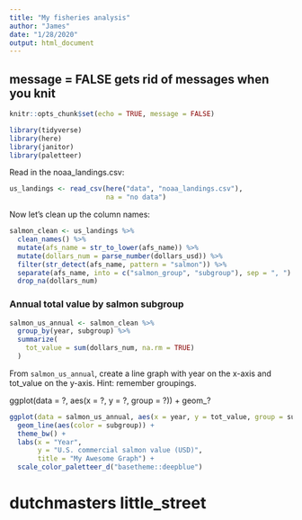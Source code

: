 ```yaml
---
title: "My fisheries analysis"
author: "James"
date: "1/28/2020"
output: html_document
---
```


## message = FALSE gets rid of messages when you knit

```r
knitr::opts_chunk$set(echo = TRUE, message = FALSE)  

library(tidyverse)
library(here)
library(janitor)
library(paletteer)
```

Read in the noaa_landings.csv:

```r
us_landings <- read_csv(here("data", "noaa_landings.csv"),
                        na = "no data")
```

Now let's clean up the column names: 

```r
salmon_clean <- us_landings %>% 
  clean_names() %>% 
  mutate(afs_name = str_to_lower(afs_name)) %>% 
  mutate(dollars_num = parse_number(dollars_usd)) %>% 
  filter(str_detect(afs_name, pattern = "salmon")) %>% 
  separate(afs_name, into = c("salmon_group", "subgroup"), sep = ", ") %>%
  drop_na(dollars_num)

```

### Annual total value by salmon subgroup

```r
salmon_us_annual <- salmon_clean %>% 
  group_by(year, subgroup) %>% 
  summarize(
    tot_value = sum(dollars_num, na.rm = TRUE)
  )
```

From `salmon_us_annual`, create a line graph with year on the x-axis and tot_value on the y-axis. Hint: remember groupings. 

ggplot(data = ?, aes(x = ?, y = ?, group = ?)) + geom_?

```r
ggplot(data = salmon_us_annual, aes(x = year, y = tot_value, group = subgroup )) + 
  geom_line(aes(color = subgroup)) +
  theme_bw() +
  labs(x = "Year", 
       y = "U.S. commercial salmon value (USD)", 
       title = "My Awesome Graph") +
  scale_color_paletteer_d("basetheme::deepblue")
```

# dutchmasters	little_street





